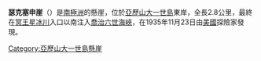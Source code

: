{{coord|71|11|S|68|16|W|display=title}}

'''瑟克塞申崖'''（{{lang-en|Succession Cliffs}}）是[[南極洲|南極洲]]的懸崖，位於[[亞歷山大一世島|亞歷山大一世島]]東岸，全長2.8公里，最終在[[冥王星冰川|冥王星冰川]]入口以南注入[[喬治六世海峽|喬治六世海峽]]，在1935年11月23日由[[美國|美國]]探險家發現。

{{DEFAULTSORT:Succession Cliffs}}
[[Category:亞歷山大一世島懸崖|Category:亞歷山大一世島懸崖]]


{{AlexanderIsland-geo-stub}}